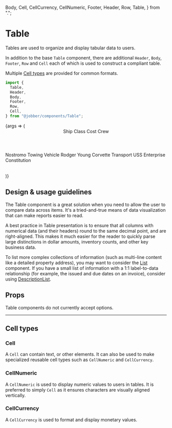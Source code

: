   Body,
  Cell,
  CellCurrency,
  CellNumeric,
  Footer,
  Header,
  Row,
  Table,
} from ".";

<Meta title="Components/Table" component={Table} />

# Table

Tables are used to organize and display tabular data to users.

In addition to the base `Table` component, there are additional `Header`,
`Body`, `Footer`, `Row` and `Cell` each of which is used to construct a
compliant table.

Multiple [Cell types](#cell-types) are provided for common formats.

```ts
import {
  Table,
  Header,
  Body,
  Footer,
  Row,
  Cell,
} from "@jobber/components/Table";
```

<Canvas>
  <Story name="Table">
    {args => (
      <Table {...args}>
        <Header>
          <Cell>Ship</Cell>
          <Cell>Class</Cell>
          <Cell align="right">Cost</Cell>
          <Cell align="right">Crew</Cell>
        </Header>
        <Body>
          <Row>
            <Cell>Nostromo</Cell>
            <Cell>Towing Vehicle</Cell>
            <CellCurrency value={42000000} />
            <CellNumeric value={7} />
          </Row>
          <Row>
            <Cell>Rodger Young</Cell>
            <Cell>Corvette Transport</Cell>
            <Cell />
            <CellNumeric value={200} />
          </Row>
          <Row>
            <Cell>USS Enterprise</Cell>
            <Cell>Constitution</Cell>
            <Cell />
            <CellNumeric value={205} />
          </Row>
        </Body>
        <Footer>
          <Cell />
          <Cell />
          <Cell />
          <CellNumeric value={412} />
        </Footer>
      </Table>
    )}
  </Story>
</Canvas>

## Design & usage guidelines

The Table component is a great solution when you need to allow the user to
compare data across items. It's a tried-and-true means of data visualization
that can make reports easier to read.

A best practice in Table presentation is to ensure that all columns with
numerical data (and their headers) round to the same decimal point, and are
right-aligned. This makes it much easier for the reader to quickly parse large
distinctions in dollar amounts, inventory counts, and other key business data.

To list more complex collections of information (such as multi-line content like
a detailed property address), you may want to consider the
[List](https://atlantis.getjobber.com/components/list) component. If you have a
small list of information with a 1:1 label-to-data relationship (for example,
the issued and due dates on an invoice), consider using
[DescriptionList](https://atlantis.getjobber.com/components/description-list).

## Props

Table components do not currently accept options.

---

## Cell types

### Cell

A `Cell` can contain text, or other elements. It can also be used to make
specialized reusable cell types such as `CellNumeric` and `CellCurrency`.

<ArgsTable of={Cell} />

### CellNumeric

A `CellNumeric` is used to display numeric values to users in tables. It is
preferred to simply `Cell` as it ensures characters are visually aligned
vertically.

<ArgsTable of={CellNumeric} />

### CellCurrency

A `CellCurrency` is used to format and display monetary values.

<ArgsTable of={CellCurrency} />
